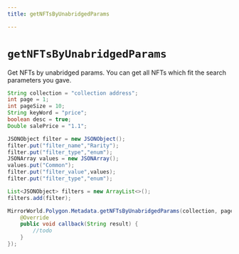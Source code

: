 ```yaml
---
title: getNFTsByUnabridgedParams

---
```


# `getNFTsByUnabridgedParams`
Get NFTs by unabridged params.
You can get all NFTs which fit the search parameters you gave.

```java
String collection = "collection address";
int page = 1;
int pageSize = 10;
String keyWord = "price";
boolean desc = true;
Double salePrice = "1.1";

JSONObject filter = new JSONObject();
filter.put("filter_name","Rarity");
filter.put("filter_type","enum");
JSONArray values = new JSONArray();
values.put("Common");
filter.put("filter_value",values);
filter.put("filter_type","enum");

List<JSONObject> filters = new ArrayList<>();
filters.add(filter);

MirrorWorld.Polygon.Metadata.getNFTsByUnabridgedParams(collection, page, page_size, order_by, desc, sale, null, new MirrorCallback() {
    @Override
    public void callback(String result) {
        //todo
    }
});
```
